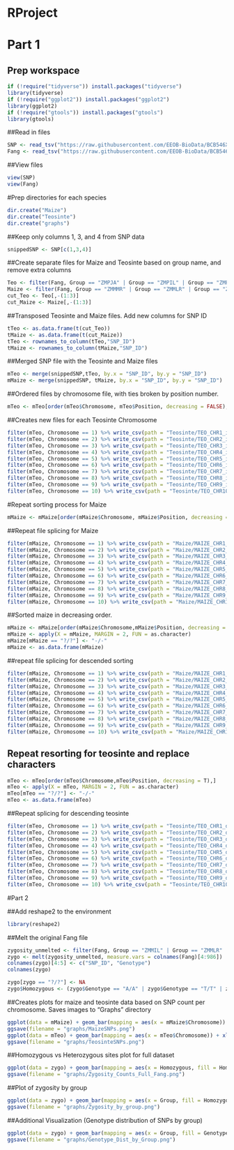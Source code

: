 # RProject

# Part 1

## Prep workspace
```r
if (!require("tidyverse")) install.packages("tidyverse")
library(tidyverse)
if (!require("ggplot2")) install.packages("ggplot2")
library(ggplot2)
if (!require("gtools")) install.packages("gtools")
library(gtools)
```

##Read in files
```r
SNP <- read_tsv("https://raw.githubusercontent.com/EEOB-BioData/BCB546X-Fall2019/master/assignments/UNIX_Assignment/snp_position.txt")
Fang <- read_tsv("https://raw.githubusercontent.com/EEOB-BioData/BCB546X-Fall2019/master/assignments/UNIX_Assignment/fang_et_al_genotypes.txt")
```

##View files
```r
view(SNP)
view(Fang)
```

#Prep directories for each species
```r
dir.create("Maize")
dir.create("Teosinte")
dir.create("graphs")
```

##Keep only columns 1, 3, and 4 from SNP data
```r
snippedSNP <- SNP[c(1,3,4)]
```

##Create separate files for Maize and Teosinte based on group name, and remove extra columns
```r
Teo <- filter(Fang, Group == "ZMPJA" | Group == "ZMPIL" | Group == "ZMPBA")
Maize <- filter(Fang, Group == "ZMMMR" | Group == "ZMMLR" | Group == "ZMMIL")
cut_Teo <- Teo[,-(1:3)]
cut_Maize <- Maize[,-(1:3)]
```

##Transposed Teosinte and Maize files. Add new columns for SNP ID
```r
tTeo <- as.data.frame(t(cut_Teo))
tMaize <- as.data.frame(t(cut_Maize))
tTeo <- rownames_to_column(tTeo,"SNP_ID")
tMaize <- rownames_to_column(tMaize,"SNP_ID")
```

##Merged SNP file with the Teosinte and Maize files
```r
mTeo <- merge(snippedSNP,tTeo, by.x = "SNP_ID", by.y = "SNP_ID")
mMaize <- merge(snippedSNP, tMaize, by.x = "SNP_ID", by.y = "SNP_ID")
```

##Ordered files by chromosome file, with ties broken by position number. 
```r
mTeo <- mTeo[order(mTeo$Chromosome, mTeo$Position, decreasing = FALSE),]
```

##Creates new files for each Teosinte Chromosome
```r
filter(mTeo, Chromosome == 1) %>% write_csv(path = "Teosinte/TEO_CHR1_inc.csv")
filter(mTeo, Chromosome == 2) %>% write_csv(path = "Teosinte/TEO_CHR2_inc.csv")
filter(mTeo, Chromosome == 3) %>% write_csv(path = "Teosinte/TEO_CHR3_inc.csv")
filter(mTeo, Chromosome == 4) %>% write_csv(path = "Teosinte/TEO_CHR4_inc.csv")
filter(mTeo, Chromosome == 5) %>% write_csv(path = "Teosinte/TEO_CHR5_inc.csv")
filter(mTeo, Chromosome == 6) %>% write_csv(path = "Teosinte/TEO_CHR6_inc.csv")
filter(mTeo, Chromosome == 7) %>% write_csv(path = "Teosinte/TEO_CHR7_inc.csv")
filter(mTeo, Chromosome == 8) %>% write_csv(path = "Teosinte/TEO_CHR8_inc.csv")
filter(mTeo, Chromosome == 9) %>% write_csv(path = "Teosinte/TEO_CHR9_inc.csv")
filter(mTeo, Chromosome == 10) %>% write_csv(path = "Teosinte/TEO_CHR10_inc.csv")
```

#Repeat sorting process for Maize
```r
mMaize <- mMaize[order(mMaize$Chromosome, mMaize$Position, decreasing = F),]
```

##Repeat file splicing for Maize
```r
filter(mMaize, Chromosome == 1) %>% write_csv(path = "Maize/MAIZE_CHR1_inc.csv")
filter(mMaize, Chromosome == 2) %>% write_csv(path = "Maize/MAIZE_CHR2_inc.csv")
filter(mMaize, Chromosome == 3) %>% write_csv(path = "Maize/MAIZE_CHR3_inc.csv")
filter(mMaize, Chromosome == 4) %>% write_csv(path = "Maize/MAIZE_CHR4_inc.csv")
filter(mMaize, Chromosome == 5) %>% write_csv(path = "Maize/MAIZE_CHR5_inc.csv")
filter(mMaize, Chromosome == 6) %>% write_csv(path = "Maize/MAIZE_CHR6_inc.csv")
filter(mMaize, Chromosome == 7) %>% write_csv(path = "Maize/MAIZE_CHR7_inc.csv")
filter(mMaize, Chromosome == 8) %>% write_csv(path = "Maize/MAIZE_CHR8_inc.csv")
filter(mMaize, Chromosome == 9) %>% write_csv(path = "Maize/MAIZE_CHR9_inc.csv")
filter(mMaize, Chromosome == 10) %>% write_csv(path = "Maize/MAIZE_CHR10_inc.csv")
```

##Sorted maize in decreasing order.
```r
mMaize <- mMaize[order(mMaize$Chromosome,mMaize$Position, decreasing = T),]
mMaize <- apply(X = mMaize, MARGIN = 2, FUN = as.character)
mMaize[mMaize == "?/?"] <- "-/-"
mMaize <- as.data.frame(mMaize)
```

##repeat file splicing for descended sorting
```r
filter(mMaize, Chromosome == 1) %>% write_csv(path = "Maize/MAIZE_CHR1_dec.csv")
filter(mMaize, Chromosome == 2) %>% write_csv(path = "Maize/MAIZE_CHR2_dec.csv")
filter(mMaize, Chromosome == 3) %>% write_csv(path = "Maize/MAIZE_CHR3_dec.csv")
filter(mMaize, Chromosome == 4) %>% write_csv(path = "Maize/MAIZE_CHR4_dec.csv")
filter(mMaize, Chromosome == 5) %>% write_csv(path = "Maize/MAIZE_CHR5_dec.csv")
filter(mMaize, Chromosome == 6) %>% write_csv(path = "Maize/MAIZE_CHR6_dec.csv")
filter(mMaize, Chromosome == 7) %>% write_csv(path = "Maize/MAIZE_CHR7_dec.csv")
filter(mMaize, Chromosome == 8) %>% write_csv(path = "Maize/MAIZE_CHR8_dec.csv")
filter(mMaize, Chromosome == 9) %>% write_csv(path = "Maize/MAIZE_CHR9_dec.csv")
filter(mMaize, Chromosome == 10) %>% write_csv(path = "Maize/MAIZE_CHR10_inc.csv")
```

## Repeat resorting for teosinte and replace characters
```r
mTeo <- mTeo[order(mTeo$Chromosome,mTeo$Position, decreasing = T),]
mTeo <- apply(X = mTeo, MARGIN = 2, FUN = as.character)
mTeo[mTeo == "?/?"] <- "-/-"
mTeo <- as.data.frame(mTeo)
```

##Repeat splicing for descending teosinte
```r
filter(mTeo, Chromosome == 1) %>% write_csv(path = "Teosinte/TEO_CHR1_dec.csv")
filter(mTeo, Chromosome == 2) %>% write_csv(path = "Teosinte/TEO_CHR2_dec.csv")
filter(mTeo, Chromosome == 3) %>% write_csv(path = "Teosinte/TEO_CHR3_dec.csv")
filter(mTeo, Chromosome == 4) %>% write_csv(path = "Teosinte/TEO_CHR4_dec.csv")
filter(mTeo, Chromosome == 5) %>% write_csv(path = "Teosinte/TEO_CHR5_dec.csv")
filter(mTeo, Chromosome == 6) %>% write_csv(path = "Teosinte/TEO_CHR6_dec.csv")
filter(mTeo, Chromosome == 7) %>% write_csv(path = "Teosinte/TEO_CHR7_dec.csv")
filter(mTeo, Chromosome == 8) %>% write_csv(path = "Teosinte/TEO_CHR8_dec.csv")
filter(mTeo, Chromosome == 9) %>% write_csv(path = "Teosinte/TEO_CHR9_dec.csv")
filter(mTeo, Chromosome == 10) %>% write_csv(path = "Teosinte/TEO_CHR10_inc.csv")
```

#Part 2

##Add reshape2 to the environment
```r
library(reshape2)
```

##Melt the original Fang file
```r
zygosity_unmelted <- filter(Fang, Group == "ZMMIL" | Group == "ZMMLR" | Group == "ZMMMR" | Group == "ZMPBA" | Group == "ZMPIL" | Group == "ZMPJA")
zygo <- melt(zygosity_unmelted, measure.vars = colnames(Fang)[4:986])
colnames(zygo)[4:5] <- c("SNP_ID", "Genotype")
colnames(zygo)
```

```r
zygo[zygo == "?/?"] <- NA
zygo$Homozygous <- (zygo$Genotype == "A/A" | zygo$Genotype == "T/T" | zygo$Genotype == "C/C" | zygo$Genotype == "G/G")
```

##Creates plots for maize and teosinte data based on SNP count per chromosome. Saves images to "Graphs" directory
```r
ggplot(data = mMaize) + geom_bar(mapping = aes(x = mMaize$Chromosome)) + xlab(label = "Chromosome") + ylab(label = "Number of SNPs")
ggsave(filename = "graphs/MaizeSNPs.png")
ggplot(data = mTeo) + geom_bar(mapping = aes(x = mTeo$Chromosome)) + xlab(label = "Chromosome") +ylab(label = "Number of SNPs")
ggsave(filename = "graphs/TeosinteSNPs.png")
```

##Homozygous vs Heterozygous sites plot for full dataset
```r
ggplot(data = zygo) + geom_bar(mapping = aes(x = Homozygous, fill = Homozygous)) + theme(legend.position = "none")
ggsave(filename = "graphs/Zygosity_Counts_Full_Fang.png")
```

##Plot of zygosity by group
```r
ggplot(data = zygo) + geom_bar(mapping = aes(x = Group, fill = Homozygous), stat = "count") + theme(axis.text.x = element_text(size = 7))
ggsave(filename = "graphs/Zygosity_by_group.png")
```

##Additional Visualization (Genotype distribution of SNPs by group)
```r
ggplot(data = zygo) + geom_bar(mapping = aes(x = Group, fill = Genotype), stat = "count")
ggsave(filename = "graphs/Genotype_Dist_by_Group.png")
```

